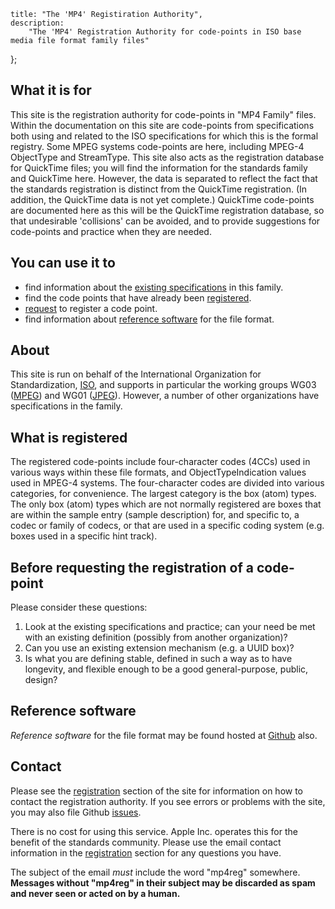    title: "The 'MP4' Registiration Authority",
    description:
        "The 'MP4' Registration Authority for code-points in ISO base media file format family files"
};

## What it is for

This site is the registration authority for code-points in "MP4 Family" files. Within the documentation on this site are code-points from specifications both using and related to the ISO specifications for which this is the formal registry. Some MPEG systems code-points are here, including MPEG-4 ObjectType and StreamType. This site also acts as the registration database for QuickTime files; you will find the information for the standards family and QuickTime here. However, the data is separated to reflect the fact that the standards registration is distinct from the QuickTime registration. (In addition, the QuickTime data is not yet complete.) QuickTime code-points are documented here as this will be the QuickTime registration database, so that undesirable 'collisions' can be avoided, and to provide suggestions for code-points and practice when they are needed.

## You can use it to

-   find information about the [existing specifications](/references) in this family.
-   find the code points that have already been [registered](/registered-types/boxes).
-   [request](/request) to register a code point.
-   find information about [reference software](#reference-software) for the file format.

## About

This site is run on behalf of the International Organization for Standardization, [ISO](https://www.iso.org), and supports in particular the working groups WG03 ([MPEG](https://www.mpeg.org)) and WG01 ([JPEG](https://jpeg.org)). However, a number of other organizations have specifications in the family.

## What is registered

The registered code-points include four-character codes (4CCs) used in various ways within these file formats, and ObjectTypeIndication values used in MPEG-4 systems. The four-character codes are divided into various categories, for convenience. The largest category is the box (atom) types. The only box (atom) types which are not normally registered are boxes that are within the sample entry (sample description) for, and specific to, a codec or family of codecs, or that are used in a specific coding system (e.g. boxes used in a specific hint track).

## Before requesting the registration of a code-point

Please consider these questions:

1.  Look at the existing specifications and practice; can your need be met with an existing definition (possibly from another organization)?
2.  Can you use an existing extension mechanism (e.g. a UUID box)?
3.  Is what you are defining stable, defined in such a way as to have longevity, and flexible enough to be a good general-purpose, public, design?

## Reference software

_Reference software_ for the file format may be found hosted at [Github](//github.com/MPEGGroup/isobmff) also.

## Contact

Please see the [registration](/request) section of the site for information on how to contact the registration authority. If you see errors or problems with the site, you may also file Github [issues](//github.com/mp4ra/mp4ra/issues).

There is no cost for using this service. Apple Inc. operates this for the benefit of the standards community. Please use the email contact information in the [registration](/request) section for any questions you have.

The subject of the email _must_ include the word "mp4reg" somewhere. **Messages without "mp4reg" in their subject may be discarded as spam and never seen or acted on by a human.**
